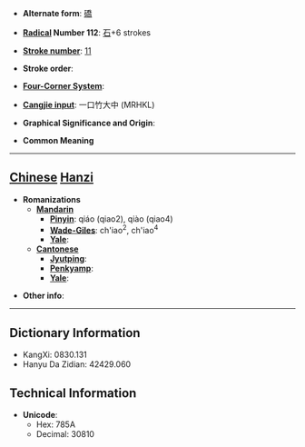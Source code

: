* '''Alternate form''': [[礄]]

* '''[[Wiktionary:Chinese radical index| Radical]] Number 112''': [[Wiktionary:Chinese radical index 石|石]]+6 strokes

* '''[[Wiktionary:Chinese total strokes index|Stroke number]]''': [[Wiktionary:Chinese total strokes index 11|11]]

* '''Stroke order''': 

* '''[[Wiktionary:Chinese four corner index|Four-Corner System]]''': 

* '''[[Wiktionary:Chinese Cangjie index|Cangjie input]]''': 一口竹大中 (MRHKL)

* '''Graphical Significance and Origin''': 

* '''Common Meaning'''

----

== [[Chinese]] [[Hanzi]] ==

* '''Romanizations'''
** '''[[Mandarin]]'''
*** '''[[Pinyin]]''': qiáo (qiao2), qiào (qiao4)
*** '''[[Wade-Giles]]''': ch'iao<sup>2</sup>, ch'iao<sup>4</sup>
*** '''[[Yale]]''': 
** '''[[Cantonese]]'''
*** '''[[Jyutping]]''':
*** '''[[Penkyamp]]''': 
*** '''[[Yale]]''': 

* '''Other info''': 

----

== Dictionary Information ==

* KangXi: 0830.131
* Hanyu Da Zidian: 42429.060

== Technical Information ==

* '''Unicode''':
** Hex: 785A
** Decimal: 30810